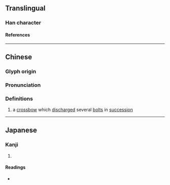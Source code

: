 {{character info}}
==Translingual==

===Han character===
{{Han char|rn=57|rad=弓|as=06|sn=9|four=90727|canj=FQN|ids=⿱龹弓(GHT),⿱𠔉弓(JK)}}

====References====
{{Han ref|kx=0358.090|dkj=09769|hdz=20995.150|uh=5F2E}}

----

==Chinese==
{{zh-forms}}

===Glyph origin===
{{Han etym}}

===Pronunciation===
{{zh-pron
|m=quān
|c=hyun1
|mc=y
|oc=y
|ma=
|cat=n
}}

===Definitions===
{{zh-hanzi}}

# a [[crossbow]] which [[discharge]]d several [[bolt]]s in [[succession]]

----

==Japanese==

===Kanji===
{{ja-kanji|grade=|rs=弓06}}

# {{rfdef|ja|sort=弓06}}

====Readings====
* {{ja-readings|on=けん|kun=いしゆみ, ま-がる, まき}}